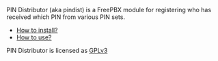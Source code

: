 {{http://i.imgur.com/hHBtZ.png}}

PIN Distributor (aka pindist) is a FreePBX module for registering who has received which PIN from various PIN sets.

* [[Install|How to install?]]
* [[Use|How to use?]]

PIN Distributor is licensed as [[http://www.gnu.org/copyleft/gpl.txt|GPLv3]]